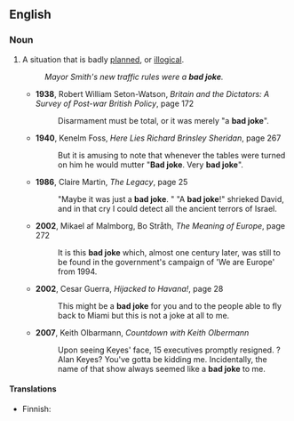 ==English==
{{rfv}}
===Noun===
{{en-noun|sg=[[bad]] [[joke]]}}

# {{idiom}} A situation that is badly [[planned]], or [[illogical]].
#: ''Mayor Smith's new traffic rules were a '''bad joke'''.''
#* '''1938''', Robert William Seton-Watson, ''Britain and the Dictators: A Survey of Post-war British Policy'', page 172
#*:Disarmament must be total, or it was merely "a '''bad joke'''". 
#* '''1940''', Kenelm Foss, ''Here Lies Richard Brinsley Sheridan'', page 267
#*:But it is amusing to note that whenever the tables were turned on him he would mutter "'''Bad joke'''. Very '''bad joke'''".
#* '''1986''', Claire Martin, ''The Legacy'', page 25
#*:"Maybe it was just a '''bad joke'''. " "A '''bad joke'''!" shrieked David, and in that cry I could detect all the ancient terrors of Israel.
#*'''2002''', Mikael af Malmborg, Bo Stråth, ''The Meaning of Europe'', page 272
#*:It is this '''bad joke''' which, almost one century later, was still to be found in the government's campaign of 'We are Europe' from 1994.
#* '''2002''', Cesar Guerra, ''Hijacked to Havana!'', page 28
#*:This might be a '''bad joke''' for you and to the people able to fly back to Miami but this is not a joke at all to me.  
#* '''2007''', Keith Olbarmann, ''Countdown with Keith Olbermann''
#*:Upon seeing Keyes' face, 15 {{w|MSNBC}} executives promptly resigned. {{w|Alan Keyes}}? ''{{w|Alan Keyes is Making Sense}}'' Alan Keyes? You've gotta be kidding me. Incidentally, the name of that show always seemed like a '''bad joke''' to me.

====Translations====
{{top}}
*Finnish: {{t|fi|huono}} {{t|fi|pila}}
{{bottom}}